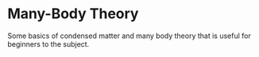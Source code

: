 # Many-Body Theory

Some basics of condensed matter and many body theory that is useful for beginners to the subject. 